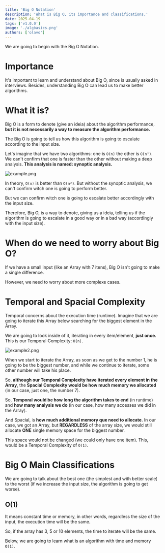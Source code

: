 ```yaml
---
title: 'Big O Notation'
description: 'What is Big O, its importance and classifications.'
date: 2025-04-19
tags: ['v1.0.0']
image: './algbasics.png'
authors: ['olavo']
---
```


We are going to begin with the Big O Notation.

# Importance

It's important to learn and understand about Big O, since is usually asked in interviews. Besides, understanding Big O
can lead us to make better algorithms.

# What it is?

Big O is a form to denote (give an ideia) about the algorithm performance, **but it is not necessarily a way to measure
the algorithm performance.**

The Big O is going to tell us how this algorithm is going to escalate according to the input size.

Let's imagine that we have two algorithms: one is ``O(n)`` the other is ``O(n²)``. We can't confirm that one is faster
than the other without making a deep analysis. **This analysis is named: synoptic analysis.**

![example.png](example.png)

In theory, ``O(n)`` is better than ``O(n²)``. But without the synoptic analysis, we can't confirm witch one is going to
perform better.

But we can confirm witch one is going to escalate better accordingly with the input size.

Therefore, Big O, is a way to denote, giving us a ideia, telling us if the algorithm is going to escalate in a good way
or in a bad way (accordingly with the input size).

# When do we need to worry about Big O?

If we have a small input (like an Array with 7 itens), Big O isn't going to make a single difference.

However, we need to worry about more complexe cases.

# Temporal and Spacial Complexity

Temporal concerns about the execution time (runtime). Imagine that we are going to iterate this Array below searching
for the biggest element in the Array.

We are going to look inside of it, iterating in every item/element, **just once.** This is our Temporal Complexity: ``O(n)``.

![example2.png](example2.png)

When we start to iterate the Array, as soon as we get to the number 1, he is going to be the biggest number, and while
we continue to iterate, some other number will take his place.

So, **although our Temporal Complexity have iterated every element in the Array**, the **Spacial Complexity would be how much
memory we allocated** (in our case, just one, the number 7).

So, **Temporal would be how long the algorithm takes to end** (in runtime) and **how many analysis we do** (in our case, how many
accesses we did in the Array).

And Spacial, is **how much additional memory que need to allocate.** In our case, we got an Array, but **REGARDLESS** of the
array size, we would still allocate **ONE** single memory space for the biggest number.

This space would not be changed (we could only have one item). This, would be a Temporal Complexity of ``O(1)``.

# Big O Main Classifications

We are going to talk about the best one (the simplest and with better scale) to the worst (if we increase the input size,
the algorithm is going to get worse).

## O(1)

It means constant time or memory, in other words, regardless the size of the input, the execution time will be the same.

So, if the array has 3, 5 or 10 elements, the time to iterate will be the same.

Below, we are going to learn what is an algorithm with time and memory ``O(1)``.